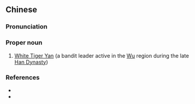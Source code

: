 {{also|严白虎}}
==Chinese==
{{zh-forms|s=严白虎|type=12}}

===Pronunciation===
{{zh-pron
|m=Yán Bái Hǔ
|cat=pn
}}

===Proper noun===
{{zh-proper noun}}

# [[w:Yan Baihu|White Tiger Yan]] (a bandit leader active in the [[w:Wu (region)|Wu]] region during the late [[w:Han Dynasty|Han Dynasty]])

===References===
* {{pedialite|Yan Baihu}}
* {{pedialite|嚴白虎|lang=zh}}